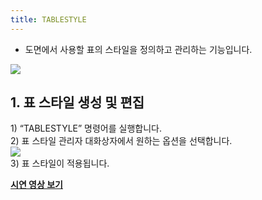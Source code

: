 ```yaml
---
title: TABLESTYLE
---
```



[image1]: ../../../../../assets/images/commands/tablestyle/image1.png
[image2]: ../../../../../assets/images/commands/tablestyle/image2.png

* 도면에서 사용할 표의 스타일을 정의하고 관리하는 기능입니다.

![][image1]

## **1\. 표 스타일 생성 및 편집**

1\) “TABLESTYLE” 명령어를 실행합니다.  
2\) 표 스타일 관리자 대화상자에서 원하는 옵션을 선택합니다.  
![][image2]  
3\) 표 스타일이 적용됩니다.

[**<Icon name="youtube" class="emoji"/> 시연 영상 보기**](https://youtu.be/e1-qUM44mzY) 